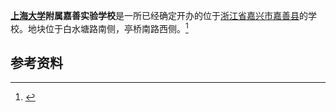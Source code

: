 '''[[上海大学|上海大学]]附属嘉善实验学校'''是一所已经确定开办的位于[[浙江省|浙江省]][[嘉兴市|嘉兴市]][[嘉善县|嘉善县]]的学校。地块位于白水塘路南侧，亭桥南路西侧。<ref>{{Cite web|title=嘉善加快建设这20所学校！具体地址公布_规模|url=http://www.sohu.com/a/398826537_120206410|accessdate=2020-09-14|work=www.sohu.com|language=en}}</ref>

==参考资料==
{{reflist}}